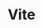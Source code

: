 ---
title: Vite
sidebarTitle: Vite (JS)
description: How to setup hot-reloading with Vite applications
---